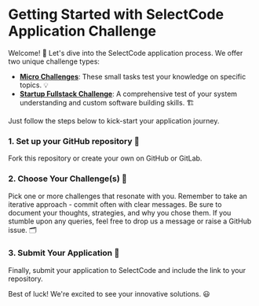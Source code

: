 
# Getting Started with SelectCode Application Challenge

Welcome! 🎉 Let's dive into the SelectCode application process. We offer two unique challenge types:

- [**Micro Challenges**](/challenges/micro): These small tasks test your knowledge on specific topics. 💡
- [**Startup Fullstack Challenge**](/challenges/startup): A comprehensive test of your system understanding and custom
software building skills. 🏗️

Just follow the steps below to kick-start your application journey.

<Steps>

### 1. Set up your GitHub repository 📁

Fork this repository or create your own on GitHub or GitLab.

### 2. Choose Your Challenge(s) 🎯

Pick one or more challenges that resonate with you. Remember to take an iterative approach - commit often with clear messages. Be sure to document your thoughts, strategies, and why you chose them. If you stumble upon any queries, feel free to drop us a message or raise a GitHub issue. 🗂️

### 3. Submit Your Application 📨

Finally, submit your application to SelectCode and include the link to your repository.

</Steps>

Best of luck! We're excited to see your innovative solutions. 😃